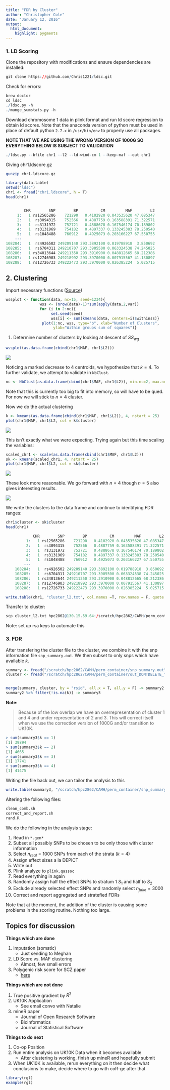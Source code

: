 ```yaml
---
title: "FDR by Cluster"
author: "Christopher Cole"
date: "January 12, 2016"
output: 
  html_document:
    highlight: pygments
---
```


### 1. LD Scoring

Clone the repository with modifications and ensure dependencies are installed:
  
```r
git clone https://github.com/Chris1221/ldsc.git
```

Check for errors:

```r
brew doctor
cd ldsc
./ldsc.py -h
./munge_sumstats.py -h
```

Download chromosome 1 data in plink format and run ld score regression to obtain ld scores. Note that the anaconda version of python must be used in place of default python `2.7.x` in `/usr/bin/env` to properly use all packages. 


**NOTE THAT WE ARE USING THE WRONG VERSION OF 1000G SO EVERYTHING BELOW IS SUBJECT TO VALIDATION**

```r
./ldsc.py --bfile chr1 --l2 --ld-wind-cm 1 --keep-maf --out chr1
```

Giving chr1.ldscore.gz

```bash
gunzip chr1.ldscore.gz
```


```r
library(data.table)
setwd("ldsc")
chr1 <- fread("chr1.ldscore", h = T)
head(chr1)


        CHR        SNP        BP          CM         MAF        L2
     1:   1 rs12565286    721290   0.4102920 0.043535620 47.085347
     2:   1  rs3094315    752566   0.4887759 0.163588391 71.322571
     3:   1  rs3131972    752721   0.4888678 0.167546174 70.189802
     4:   1  rs3131969    754182   0.4897337 0.133245383 78.250540
     5:   1  rs1048488    760912   0.4925073 0.203166227 67.550755
    ---                                                           
108284:   1  rs4926502 249209140 293.3892100 0.019788918  3.850692
108285:   1  rs6704311 249210707 293.3905500 0.063324538 74.245025
108286:   1 rs34013644 249211350 293.3910900 0.048812665 68.212386
108287:   1 rs12746903 249218992 293.3970000 0.007915567 41.130897
108288:   1 rs12726733 249222473 293.3970000 0.026385224  5.025715

```

## 2. Clustering

Import necessary functions ([Source](http://www.r-statistics.com/2013/08/k-means-clustering-from-r-in-action/))

```r
wssplot <- function(data, nc=15, seed=1234){
               wss <- (nrow(data)-1)*sum(apply(data,2,var))
               for (i in 2:nc){
                    set.seed(seed)
                    wss[i] <- sum(kmeans(data, centers=i)$withinss)}
                plot(1:nc, wss, type="b", xlab="Number of Clusters",
                     ylab="Within groups sum of squares")}
```

1. Determine number of clusters by looking at descent of $SS_{wg}$

```r
wssplot(as.data.frame(cbind(chr1$MAF, chr1$L2))) 
```
![](/Users/Chris/repos/coR-ge/assets/images/ss_wg.png)

Noticing a marked decrease to 4 centroids, we hypothesize that $k=4$. To further validate, we attempt to validate in `NbClust`.

```r
nc <- NbClust(as.data.frame(cbind(chr1$MAF, chr1$L2)), min.nc=2, max.nc=15, method="kmeans")
```

Note that this is currently too big to fit into memory, so will have to be qued. For now we will stick to $n=4$ cluster. 

Now we do the actual clustering

```r
k <- kmeans(as.data.frame(cbind(chr1$MAF, chr1$L2)), 4, nstart = 25)
plot(chr1$MAF, chr1$L2, col = k$cluster)
```

![](/Users/Chris/repos/coR-ge/assets/images/k.png)

This isn't exactly what we were expecting. Trying again but this time scaling the variables:

```r

scaled_chr1 <- scale(as.data.frame(cbind(chr1$MAF, chr1$L2)))
sk <- kmeans(scaled_chr1, 4, nstart = 25)
plot(chr1$MAF, chr1$L2, col = sk$cluster)

```

![](/Users/Chris/repos/coR-ge/assets/images/sk.png)

These look more reasonable. We go forward with $n=4$ though $n=5$ also gives interesting results.

![](/Users/Chris/repos/coR-ge/assets/images/sk5.png)

We write the clusters to the data frame and continue to identifying FDR ranges:

```r
chr1$cluster <- sk$cluster
head(chr1)

            CHR        SNP        BP          CM         MAF        L2 cluster
         1:   1 rs12565286    721290   0.4102920 0.043535620 47.085347       4
         2:   1  rs3094315    752566   0.4887759 0.163588391 71.322571       4
         3:   1  rs3131972    752721   0.4888678 0.167546174 70.189802       4
         4:   1  rs3131969    754182   0.4897337 0.133245383 78.250540       4
         5:   1  rs1048488    760912   0.4925073 0.203166227 67.550755       4
        ---                                                                   
    108284:   1  rs4926502 249209140 293.3892100 0.019788918  3.850692       4
    108285:   1  rs6704311 249210707 293.3905500 0.063324538 74.245025       4
    108286:   1 rs34013644 249211350 293.3910900 0.048812665 68.212386       4
    108287:   1 rs12746903 249218992 293.3970000 0.007915567 41.130897       4
    108288:   1 rs12726733 249222473 293.3970000 0.026385224  5.025715       4

write.table(chr1, "cluster_l2.txt", col.names =T, row.names = F, quote = F)
```

Transfer to cluster:

```r
scp cluster_l2.txt hpc2862@130.15.59.64:/scratch/hpc2862/CAMH/perm_container/out_DONTDELETE_files/cluster_l2.txt
```

Note: set up rsa keys to automate this

### 3. FDR

After transfering the cluster file to the cluster, we combine it with the snp information file `snp_summary.out`. We then subset to only snps which have available $k$.

```r
summary <- fread("/scratch/hpc2862/CAMH/perm_container/snp_summary.out", h = T, sep = " ")
cluster <- fread("/scratch/hpc2862/CAMH/perm_container/out_DONTDELETE_files/cluster_l2.txt", h = T)


merge(summary, cluster, by = "rsid", all.x = T, all.y = F) -> summary2
summary2 %>% filter(!is.na(k)) -> summary3

```

**Note:**

> Because of the low overlap we have an overrepresentation of cluster 1 and 4 and under representation of 2 and 3. This will correct itself when we use the correction version of 1000G and/or transition to UK10K. 

```r
> sum(summary3$k == 1)
[1] 39894
> sum(summary3$k == 2)
[1] 4665
> sum(summary3$k == 3)
[1] 17741
> sum(summary3$k == 4)
[1] 41475
```

Writing the file back out, we can tailor the analysis to this

```r

write.table(summary3, "/scratch/hpc2862/CAMH/perm_container/snp_summary2.out", quote = F, row.names = F, col.names = T)
```

Altering the following files:

```r
clean_comb.sh
correct_and_report.sh
rand.R
```

We do the following in the analysis stage:

1. Read in `*.gen*` 
2. Subset all possibly SNPs to be chosen to be only those with cluster information
3. Select $n_{real}=1000$ SNPs from each of the strata ($k=4$)
4. Assign effect sizes a la DEPICT
5. Write out
6. Plink analyze to `plink.qassoc`
7. Read everything in again
8. Randomly assign half the effect SNPs to stratum 1 $S_1$ and half to $S_2$
8. Exclude already selected effect SNPs and randomly select $n_{fake}=3000$
9. Correct and report aggregated and stratefied FDRs 

Note that at the moment, the addition of the cluster is causing some problems in the scoring routine. Nothing too large.

## Topics for discussion

**Things which are done**

1. Imputation (somatic)
    + Just sending to Meghan
2. LD Score vs. MAF clustering
    + Almost, few small errors
3. Polygenic risk score for SCZ paper
    + [here](http://www.schres-journal.com/article/S0920-9964(15)30087-6/abstract?rss=yes)

**Things which are not done**

1. True positive gradient by $R^2$
2. UK10K Application
    + See email convo with Natalie
3. mineR paper
    + Journal of Open Research Software
    + Bioinformatics
    + Journal of Statistical Software
  
  
**Things to do next**

1. Co-op Position 
2. Run entire analysis on UK10K Data when it becomes available
    + After clustering is working, finish up mineR and hopefully submit
3. When UK10K is available, rerun everything on it then decide what conclusions to make, decide where to go with coR-ge after that

```r

library(rgl)
example(rgl)

```




